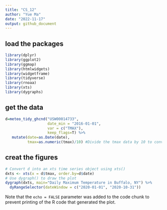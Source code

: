 ```yaml
---
title: "CS_12"
author: "Yue Ma"
date: "2022-11-17"
output: github_document
---
```


## load the packages

```r
library(dplyr)
library(ggplot2)
library(ggmap)
library(htmlwidgets)
library(widgetframe)
library(tidyverse)
library(rnoaa)
library(xts)
library(dygraphs)

```

## get the data

```r

d=meteo_tidy_ghcnd("USW00014733",
                   date_min = "2016-01-01", 
                   var = c("TMAX"),
                   keep_flags=T) %>% 
   mutate(date=as.Date(date),
          tmax=as.numeric(tmax)/10) #Divide the tmax data by 10 to convert to degrees.
```

## creat the figures



```r
# Convert d into an xts time series object using xts()
dxts <- xts(x = d$tmax, order.by=d$date)
# Use dygraph() to draw the plot
dygraph(dxts, main="Daily Maximum Temperature in Buffalo, NY") %>%
  dyRangeSelector(dateWindow = c("2020-01-01", "2020-10-31")) 
```

Note that the `echo = FALSE` parameter was added to the code chunk to prevent printing of the R code that generated the plot.
